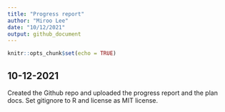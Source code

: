 ```yaml
---
title: "Progress report"
author: "Miroo Lee"
date: "10/12/2021"
output: github_document
---
```


```r
knitr::opts_chunk$set(echo = TRUE)
```

## 10-12-2021  
Created the Github repo and uploaded the progress report and the plan docs. Set gitignore to R and license as MIT license. 
